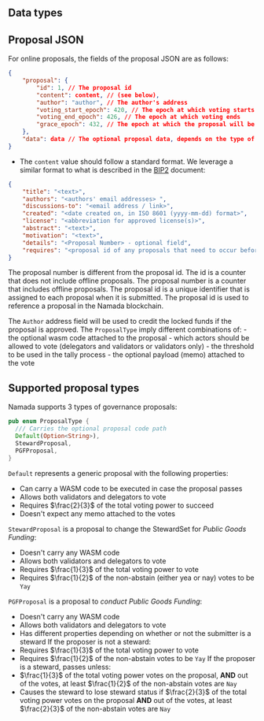
## Data types

## Proposal JSON
For online proposals, the fields of the proposal JSON are as follows:

```json
{
    "proposal": {
        "id": 1, // The proposal id
        "content": content, // (see below),
        "author": "author", // The author's address
        "voting_start_epoch": 420, // The epoch at which voting starts
        "voting_end_epoch": 426, // The epoch at which voting ends
        "grace_epoch": 432, // The epoch at which the proposal will be executed (if it passes)
    },
    "data": data // The optional proposal data, depends on the type of proposal
}
```

- The `content` value should follow a standard format. 
We leverage a similar format to what is described in the [BIP2](https://github.com/bitcoin/bips/blob/master/bip-0002.mediawiki#bip-format-and-structure) document:

```json
{
    "title": "<text>",
    "authors": "<authors' email addresses> ",
    "discussions-to": "<email address / link>",
    "created": "<date created on, in ISO 8601 (yyyy-mm-dd) format>",
    "license": "<abbreviation for approved license(s)>",
    "abstract": "<text>",
    "motivation": "<text>",
    "details": "<Proposal Number> - optional field",
    "requires": "<proposal id of any proposals that need to occur before this proposal can be implemented> -optional field",
}
```

<Callout type="info" emoji="">
    The proposal number is different from the proposal id. The id is a counter that does not include offline proposals. The proposal number is a counter that includes offline proposals. 
    The proposal id is a unique identifier that is assigned to each proposal when it is submitted. The proposal id is used to reference a proposal in the Namada blockchain.
</Callout>

The `Author` address field will be used to credit the locked funds if the proposal is approved.
The `ProposalType` imply different combinations of:
    - the optional wasm code attached to the proposal
    - which actors should be allowed to vote (delegators and validators or validators only)
    - the threshold to be used in the tally process
    - the optional payload (memo) attached to the vote

## Supported proposal types

Namada supports 3 types of governance proposals:

```rust
pub enum ProposalType {
  /// Carries the optional proposal code path
  Default(Option<String>),
  StewardProposal,
  PGFProposal,
}
```

`Default` represents a generic proposal with the following properties:

- Can carry a WASM code to be executed in case the proposal passes
- Allows both validators and delegators to vote
- Requires $\frac{2}{3}$ of the total voting power to succeed
- Doesn't expect any memo attached to the votes

`StewardProposal` is a proposal to change the StewardSet for _Public Goods Funding_:
- Doesn't carry any WASM code
- Allows both validators and delegators to vote
- Requires $\frac{1}{3}$ of the total voting power to vote
- Requires $\frac{1}{2}$ of the non-abstain (either yea or nay) votes to be `Yay`

`PGFProposal` is a proposal to *conduct* _Public Goods Funding_:
- Doesn't carry any WASM code
- Allows both validators and delegators to vote
- Has different properties depending on whether or not the submitter is a steward
If the proposer is not a steward:
- Requires $\frac{1}{3}$ of the total voting power to vote
- Requires $\frac{1}{2}$ of the non-abstain votes to be `Yay`
If the proposer is a steward, passes unless:
- $\frac{1}{3}$ of the total voting power votes on the proposal, **AND** out of the votes, at least $\frac{1}{2}$ of the non-abstain votes are `Nay`
- Causes the steward to lose steward status if $\frac{2}{3}$ of the total voting power votes on the proposal **AND** out of the votes, at least $\frac{2}{3}$ of the non-abstain votes are `Nay`
